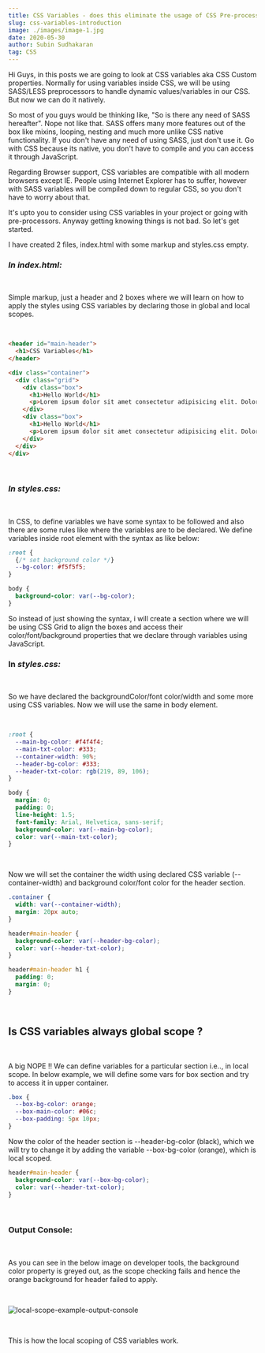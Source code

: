 ```yaml
---
title: CSS Variables - does this eliminate the usage of CSS Pre-processors
slug: css-variables-introduction
image: ./images/image-1.jpg
date: 2020-05-30
author: Subin Sudhakaran
tag: CSS
---
```


<div className="posts-wrapper">

Hi Guys, in this posts we are going to look at CSS variables aka CSS Custom properties. Normally for using variables inside CSS, we will be using SASS/LESS preprocessors to handle dynamic values/variables in our CSS. But now we can do it natively.

So most of you guys would be thinking like, "So is there any need of SASS hereafter". Nope not like that. SASS offers many more features out of the box like mixins, looping, nesting and much more unlike CSS native functionality. If you don't have any need of using SASS, just don't use it. Go with CSS because its native, you don't have to compile and you can access it through JavaScript.

Regarding Browser support, CSS variables are compatible with all modern browsers except IE. People using Internet Explorer has to suffer, however with SASS variables will be compiled down to regular CSS, so you don't have to worry about that.

It's upto you to consider using CSS variables in your project or going with pre-processors. Anyway getting knowing things is not bad. So let's get started.

I have created 2 files, index.html with some markup and styles.css empty.

### _In index.html:_

<br/>

Simple markup, just a header and 2 boxes where we will learn on how to apply the styles using CSS variables by declaring those in global and local scopes.

<br/>

```html
<header id="main-header">
  <h1>CSS Variables</h1>
</header>

<div class="container">
  <div class="grid">
    <div class="box">
      <h1>Hello World</h1>
      <p>Lorem ipsum dolor sit amet consectetur adipisicing elit. Dolor quod ullam necessitatibus itaque quisquam incidunt obcaecati temporibus sint nulla exercitationem.</p>
    </div>
    <div class="box">
      <h1>Hello World</h1>
      <p>Lorem ipsum dolor sit amet consectetur adipisicing elit. Dolor quod ullam necessitatibus itaque quisquam incidunt obcaecati temporibus sint nulla exercitationem.</p>
    </div>
  </div>
</div>
```

<br/>

### _In styles.css:_

<br/>

In CSS, to define variables we have some syntax to be followed and also there are some rules like where the variables are to be declared. We define variables inside root element with the syntax as like below:

```css
:root {
  {/* set background color */}
  --bg-color: #f5f5f5;
}

body {
  background-color: var(--bg-color);
}
```

So instead of just showing the syntax, i will create a section where we will be using CSS Grid to align the boxes and access their color/font/background properties that we declare through variables using JavaScript.

### In _styles.css:_

<br/>

So we have declared the backgroundColor/font color/width and some more using CSS variables. Now we will use the same in body element.

<br/>

```css
:root {
  --main-bg-color: #f4f4f4;
  --main-txt-color: #333;
  --container-width: 90%;
  --header-bg-color: #333;
  --header-txt-color: rgb(219, 89, 106);
}

body {
  margin: 0;
  padding: 0;
  line-height: 1.5;
  font-family: Arial, Helvetica, sans-serif;
  background-color: var(--main-bg-color);
  color: var(--main-txt-color);
}
```

<br/>

Now we will set the container the width using declared CSS variable (--container-width) and background color/font color for the header section.

```css
.container {
  width: var(--container-width);
  margin: 20px auto;
}

header#main-header {
  background-color: var(--header-bg-color);
  color: var(--header-txt-color);
}

header#main-header h1 {
  padding: 0;
  margin: 0;
}
```

<br/>

## Is CSS variables always global scope ?

<br/>

A big NOPE !! We can define variables for a particular section i.e.., in local scope. In below example, we will define some vars for box section and try to access it in upper container.

```css
.box {
  --box-bg-color: orange;
  --box-main-color: #06c;
  --box-padding: 5px 10px;
}
```

Now the color of the header section is --header-bg-color (black), which we will try to change it by adding the variable --box-bg-color (orange), which is local scoped.

```css
header#main-header {
  background-color: var(--box-bg-color);
  color: var(--header-txt-color);
}
```

<br/>

### Output Console:

<br/>

As you can see in the below image on developer tools, the background color property is greyed out, as the scope checking fails and hence the orange background for header failed to apply.

<br/>

![local-scope-example-output-console](./images/local-scope-example.PNG)

<br/>

This is how the local scoping of CSS variables work.


</div>